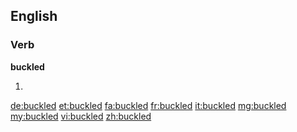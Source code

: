 ==English==

===Verb===
'''buckled'''

# {{en-past of|buckle}}

[[de:buckled]]
[[et:buckled]]
[[fa:buckled]]
[[fr:buckled]]
[[it:buckled]]
[[mg:buckled]]
[[my:buckled]]
[[vi:buckled]]
[[zh:buckled]]